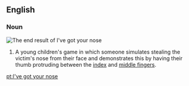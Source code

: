 ==English==
{{wikipedia}}

===Noun===
[[Image:Gesture fist with thumb through fingers.jpg|right|thumb|The end result of ''I've got your nose'']]
{{en-noun|-|head=[[I've]] [[got]] [[your]] [[nose]]}}

# {{context|games}} A young children's game in which someone simulates stealing the victim's nose from their face and demonstrates this by having their thumb protruding between the [[index finger|index]] and [[middle finger]]s.

[[pt:I've got your nose]]